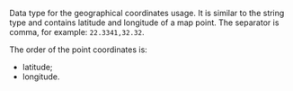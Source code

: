 Data type for the geographical coordinates usage. It is similar to the string type and contains latitude and longitude of a map point. The separator is comma, for example: `22.3341,32.32`.

The order of the point coordinates is:

- latitude;
- longitude.
